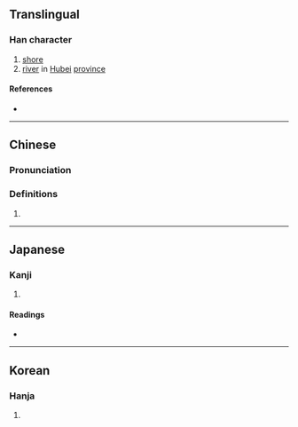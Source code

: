 {{character info/new}}
==Translingual==

===Han character===
{{Han char|rn=85|rad=水|as=13|sn=16|four=38118|canj=EHMO|ids=⿰氵筮}}

# [[shore]]
# [[river]] in [[Hubei]] [[province]]

====References====
* {{Han ref|kx=0653.050|dkj=18392|dj=1063.070|hdz=31759.050|uh=6FA8|ud=28584|bh=E9F5|bd=59893}}

----

==Chinese==
{{zh-forms}}

===Pronunciation===
{{zh-pron
|m=shì
|c=sai6
|mc=y
|oc=y
|ma=
|cat=n,pn
}}

===Definitions===
{{zh-hanzi}}

# {{rfdef|lang=zh}}

----

==Japanese==

===Kanji===
{{ja-kanji|grade=|rs=水13}}

# {{defn|lang=ja|sort=水13}}

====Readings====
* {{ja-readings|on=[[せい]] (sei), [[ぜい]] (zei), [[えい]] (ei)|kun=[[つきじ]] (tsukiji)}}

----

==Korean==

===Hanja===
{{ko-hanja|hangeul=서|eumhun=|rv=seo|mr=sŏ|y=se}}

# {{defn|lang=ko|sort=水13}}